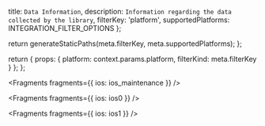   title: `Data Information`,
  description: `Information regarding the data collected by the library`,
  filterKey: 'platform',
  supportedPlatforms: INTEGRATION_FILTER_OPTIONS
};



  return generateStaticPaths(meta.filterKey, meta.supportedPlatforms);
};

  return {
    props: {
      platform: context.params.platform,
      filterKind: meta.filterKey
    }
  };
};


<Fragments fragments={{ ios: ios_maintenance }} />


<Fragments fragments={{ ios: ios0 }} />


<Fragments fragments={{ ios: ios1 }} />
